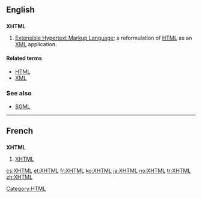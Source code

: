 ==English==

==={{initialism}}===
{{wikipedia}}
'''XHTML'''

# [[Extensible Hypertext Markup Language]]; a reformulation of [[HTML]] as an [[XML]] application.

====Related terms====
* [[HTML]]
* [[XML]]

===See also===
* [[SGML]]

----

==French==

==={{initialism}}===
'''XHTML'''

# [[XHTML#English|XHTML]]

[[Category:HTML]]

[[cs:XHTML]]
[[et:XHTML]]
[[fr:XHTML]]
[[ko:XHTML]]
[[ja:XHTML]]
[[no:XHTML]]
[[tr:XHTML]]
[[zh:XHTML]]